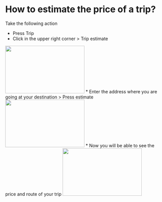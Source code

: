 # How to estimate the price of a trip?
Take the following action

* Press Trip
* Click in the upper right corner > Trip estimate
<img height="150" src="https://www.meterapp.co/estimate_a_trip/Screenshot_20231108-114457~2.png" width="250"/>
* Enter the address where you are going at your destination > Press estimate
<img height="150" src="https://www.meterapp.co/estimate_a_trip/Screenshot_20231108-114644.png" width="250"/>
* Now you will be able to see the price and route of your trip
<img height="150" src="https://www.meterapp.co/estimate_a_trip/Screenshot_20231108-114816~2.png" width="250"/>

